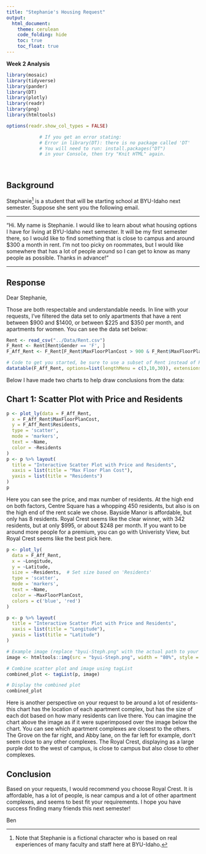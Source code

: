 ```yaml
---
title: "Stephanie's Housing Request"
output: 
  html_document:
    theme: cerulean
    code_folding: hide
    toc: true
    toc_float: true
---
```


**Week 2 Analysis**

```r
library(mosaic)
library(tidyverse)
library(pander)
library(DT)
library(plotly)
library(readr)
library(png)
library(htmltools)

options(readr.show_col_types = FALSE)

            # If you get an error stating: 
            # Error in library(DT): there is no package called 'DT'
            # You will need to run: install.packages("DT") 
            # in your Console, then try "Knit HTML" again.

```

<br />

## Background

Stephanie[^1] is a student that will be starting school at BYU-Idaho next semester. Suppose she sent you the following email.

[^1]: Note that Stephanie is a fictional character who is based on real experiences of many faculty and staff here at BYU-Idaho.

------------------------------------------------------------------------

"Hi. My name is Stephanie. I would like to learn about what housing options I have for living at BYU-Idaho next semester. It will be my first semester there, so I would like to find something that is close to campus and around \$300 a month in rent. I'm not too picky on roommates, but I would like somewhere that has a lot of people around so I can get to know as many people as possible. Thanks in advance!"

------------------------------------------------------------------------

<!--  Write your response to Stephanie below. Use the "Rent" dataset, good statistical analysis, and clear writing to make some well supported suggestions to her about apartments that meet her stated criterions. You are free to use other criterion that you think she might find more meaningful as well. -->

## Response

Dear Stephanie,

Those are both respectable and understandable needs. In line with your requests, I've filtered the data set to only apartments that have a rent between \$900 and \$1400, or between \$225 and \$350 per month, and apartments for women. You can see the data set below:

<!-- Hint, you should probably subset the Rent dataset to only show the "Approved Women's Housing" since Stephanie won't be interested in Male Housing options. Notice how this text in green doesn't show up in the HTML output because we used the HTML comment tags around this text. -->

```r
Rent <- read_csv("../Data/Rent.csv")
F_Rent <- Rent[Rent$Gender == 'F', ]
F_Aff_Rent <- F_Rent[F_Rent$MaxFloorPlanCost > 900 & F_Rent$MaxFloorPlanCost < 1500, ]

# Code to get you started, be sure to use a subset of Rent instead of Rent in this code though.
datatable(F_Aff_Rent, options=list(lengthMenu = c(3,10,30)), extensions="Responsive")
```

Below I have made two charts to help draw conclusions from the data:

## Chart 1: Scatter Plot with Price and Residents

```r


p <- plot_ly(data = F_Aff_Rent,
  x = F_Aff_Rent$MaxFloorPlanCost,
  y = F_Aff_Rent$Residents,
  type = 'scatter',
  mode = 'markers',
  text = ~Name,
  color = ~Residents
)
p <- p %>% layout(
  title = "Interactive Scatter Plot with Price and Residents",
  xaxis = list(title = "Max Floor Plan Cost"),
  yaxis = list(title = "Residents")
)
p

```

Here you can see the price, and max number of residents. At the high end on both factors, Centre Square has a whopping 450 residents, but also is on the high end of the rent scale we chose. Bayside Manor is affordable, but only has 8 residents. Royal Crest seems like the clear winner, with 342 residents, but at only \$995, or about \$248 per month. If you want to be around more people for a premium, you can go with Univeristy View, but Royal Crest seems like the best pick here.

```r

p <- plot_ly(
  data = F_Aff_Rent,
  x = ~Longitude,
  y = ~Latitude,
  size = ~Residents,  # Set size based on 'Residents'
  type = 'scatter',
  mode = 'markers',
  text = ~Name,
  color = ~MaxFloorPlanCost,
  colors = c('blue', 'red')
)

p <- p %>% layout(
  title = "Interactive Scatter Plot with Price and Residents",
  xaxis = list(title = "Longitude"),
  yaxis = list(title = "Latitude")
)

# Example image (replace "byui-Steph.png" with the actual path to your image file)
image <- htmltools::img(src = "byui-Steph.png", width = "80%", style = "display:block; margin:auto;")

# Combine scatter plot and image using tagList
combined_plot <- tagList(p, image)

# Display the combined plot
combined_plot

```

Here is another perspective on your request to be around a lot of residents- this chart has the location of each apartment complex, but has the size of each dot based on how many residents can live there. You can imagine the chart above the image as if it were superimposed over the image below the chart. You can see which apartment complexes are closest to the others. The Grove on the far right, and Abby lane, on the far left for example, don't seem close to any other complexes. The Royal Crest, displaying as a large purple dot to the west of campus, is close to campus but also close to other complexes.

## Conclusion

Based on your requests, I would recommend you choose Royal Crest. It is affordable, has a lot of people, is near campus and a lot of other apartment complexes, and seems to best fit your requirements. I hope you have success finding many friends this next semester!

Ben

